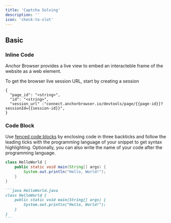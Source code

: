 ```yaml
---
title: 'Captcha Solving'
description: ''
icon: 'check-to-slot'
---
```


## Basic

### Inline Code

Anchor Browser provides a live view to embed an interacteble frame of the website as a web element. 

To get the browser live session URL, start by creating a session

```
{
  "page_id": "<string>",
  "id": "<string>",
  "session_url" :"connect.anchorbrowser.io/devtools/page/{{page-id}}?sessionId={{session-id}}",
}
```

### Code Block

Use [fenced code blocks](https://www.markdownguide.org/extended-syntax/#fenced-code-blocks) by enclosing code in three backticks and follow the leading ticks with the programming language of your snippet to get syntax highlighting. Optionally, you can also write the name of your code after the programming language.

```java HelloWorld.java
class HelloWorld {
    public static void main(String[] args) {
        System.out.println("Hello, World!");
    }
}
```

````md
```java HelloWorld.java
class HelloWorld {
    public static void main(String[] args) {
        System.out.println("Hello, World!");
    }
}
```
````
